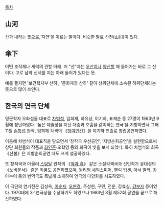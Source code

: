 [[목차]]
== 山河 ==
산과 내라는 뜻으로,‘자연’을 이르는 말이다. 비슷한 말로 산천(山川)이 있다. 
== 傘下 ==
어떤 조직체나 세력의 관할 아래. 저 "산"자는 [[우산]]이나 [[양산]]할 때 들어가는 바로 그 산이다. 고로 남의 신세를 지는 아래 들어가 있다는 뜻.

예를 들자면 '보건복지부 산하', '문화재청 산하' 같이 상위단체에 소속된 하위단체라는 뜻으로 많이 쓰인다.
== 한국의 연극 단체 ==
영문학자 오화섭을 대표로 [[차범석]], 임희재, 하유상, 이기하, 표재순 등 27명이 1963년 9월에 창단하였다. ‘높은 예술성을 지닌 대중과 호흡을 같이하는 연극’을 지향하면서 그해 11월 [[손창섭]] 원작, 임희재 각색의 《[[잉여인간]]》을 이기하 연출로 창립공연하였다.

이듬해 차범석이 대표직을 맡으면서 ‘창작극 우선공연’, ‘지방순회공연’을 실현함으로써 창단 회원들의 작품과 [[최인훈]]·오학영 등의 희곡이 빛을 보게 되었다. 특히 차범석의 희곡 《산불》은 지방순회공연 때도 크게 성공하였다.

또 창작극과 아울러 [[스탕달]] 원작의 《[[적과 흑]]》 같은 소설각색극과 신인작가 윤대성의 《노비문서》 같은 작품도 공연하였으며, [[윌리엄 셰익스피어]], 헨릭 입센, 아서 밀러, 장 아누이 등의 번역극도 폭넓게 소개하여 연극의 다양화를 시도하였다.

이 극단의 연기진은 김성옥, [[이순재]], [[오현경]], 주상현, 구민, 전운, 강효실, [[강부자]] 등이었다. 1970대에 3·1연극상을 수상하기도 하였으나 1983년 3월 제52회 공연을 끝으로 해산하였다.
